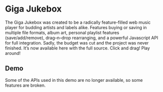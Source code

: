 # Giga Jukebox

The Giga Jukebox was created to be a radically feature-filled web music player for budding artists and labels alike. Features buying or saving in multiple file formats, album art, personal playlist features (save/add/remove), drag–n–drop rearranging, and a powerful Javascript API for full integration. Sadly, the budget was cut and the project was never finished. It’s now available here with the full source.
Click and drag! Play around!

## Demo

<Callout emoji='🪫'>
  Some of the APIs used in this demo are no longer available, so some features are broken.
</Callout>

<Flash name="giga_jukebox" width="300" height="450" />
